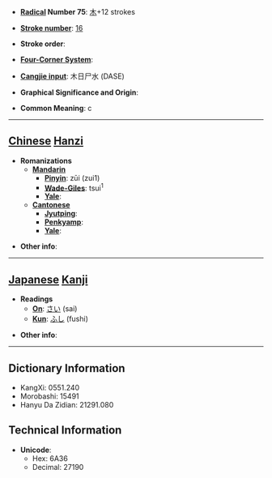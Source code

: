 * '''[[Wiktionary:Chinese radical index| Radical]] Number 75''': [[Wiktionary:Chinese radical index 木|木]]+12 strokes

* '''[[Wiktionary:Chinese total strokes index|Stroke number]]''': [[Wiktionary:Chinese total strokes index 16|16]]

* '''Stroke order''': 

* '''[[Wiktionary:Chinese four corner index|Four-Corner System]]''': 

* '''[[Wiktionary:Chinese Cangjie index|Cangjie input]]''': 木日尸水 (DASE)

* '''Graphical Significance and Origin''': 

* '''Common Meaning''': c

----

== [[Chinese]] [[Hanzi]] ==

* '''Romanizations'''
** '''[[Mandarin]]'''
*** '''[[Pinyin]]''': zūi (zui1)
*** '''[[Wade-Giles]]''': tsui<sup>1</sup>
*** '''[[Yale]]''': 
** '''[[Cantonese]]'''
*** '''[[Jyutping]]''':
*** '''[[Penkyamp]]''': 
*** '''[[Yale]]''': 

* '''Other info''': 

----

== [[Japanese]] [[Kanji]] ==

* '''Readings'''
** '''[[On]]''': [[さい]] (sai)
** '''[[Kun]]''': [[ふし]] (fushi)

* '''Other info''':  

----

== Dictionary Information ==

* KangXi: 0551.240
* Morobashi: 15491
* Hanyu Da Zidian: 21291.080

== Technical Information ==

* '''Unicode''':
** Hex: 6A36
** Decimal: 27190
